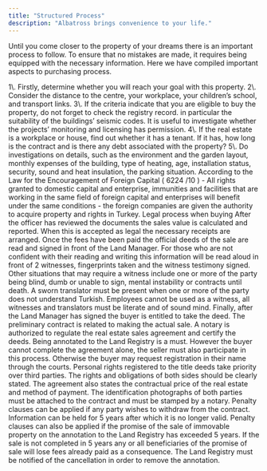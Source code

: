 ```yaml
---
title: "Structured Process"
description: "Albatross brings convenience to your life."
---
```


Until you come closer to the property of your dreams there is an important process to follow. To ensure that no mistakes are made, it requires being equipped with the necessary information. Here we have compiled important aspects to purchasing process.

<AccordionGroup>
  <Accordion title="Issues for consideration when buying property" defaultOpen={false}>
    1\. Firstly, determine whether you will reach your goal with this property.
    2\. Consider the distance to the centre, your workplace, your children’s school, and transport links.
    3\. If the criteria indicate that you are eligible to buy the property, do not forget to check the registry record. in particular the suitability of the buildings’ seismic codes. It is useful to investigate whether the projects’ monitoring and licensing has permission.
    4\. If the real estate is a workplace or house, find out whether it has a tenant. If it has, how long is the contract and is there any debt associated with the property?
    5\. Do investigations on details, such as the environment and the garden layout, monthly expenses of the building, type of heating, age, installation status, security, sound and heat insulation, the parking situation.
  </Accordion>

  <Accordion title="Real Estate Acquisition of Foreign Legal Entities in Turkey" defaultOpen={false}>
    According to the Law for the Encouragement of Foreign Capital ( 6224 /10 ) - All rights granted to domestic capital and enterprise, immunities and facilities that are working in the same field of foreign capital and enterprises will benefit under the same conditions - the foreign companies are given the authority to acquire property and rights in Turkey.
  </Accordion>

  <Accordion title="Legal process when buying" defaultOpen={false}>
    Legal process when buying
    After the officer has reviewed the documents the sales value is calculated and reported. When this is accepted as legal the necessary receipts are arranged. Once the fees have been paid the official deeds of the sale are read and signed in front of the Land Manager. For those who are not confident with their reading and writing this information will be read aloud in front of 2 witnesses, fingerprints taken and the witness testimony signed.
    Other situations that may require a witness include one or more of the party being blind, dumb or unable to sign, mental instability or contracts until death. A sworn translator must be present when one or more of the party does not understand Turkish.
    Employees cannot be used as a witness, all witnesses and translators must be literate and of sound mind. Finally, after the Land Manager has signed the buyer is entitled to take the deed.
  </Accordion>

  <Accordion title="What is the real estate sale agreement" defaultOpen={false}>
    The preliminary contract is related to making the actual sale. A notary is authorized to regulate the real estate sales agreement and certify the deeds. Being annotated to the Land Registry is a must. However the buyer cannot complete the agreement alone, the seller must also participate in this process. Otherwise the buyer may request registration in their name through the courts. Personal rights registered to the title deeds take priority over third parties. The rights and obligations of both sides should be clearly stated. The agreement also states the contractual price of the real estate and method of payment. The identification photographs of both parties must be attached to the contract and must be stamped by a notary.
    Penalty clauses can be applied if any party wishes to withdraw from the contract. Information can be held for 5 years after which it is no longer valid. Penalty clauses can also be applied if the promise of the sale of immovable property on the annotation to the Land Registry has exceeded 5 years. If the sale is not completed in 5 years any or all beneficiaries of the promise of sale will lose fees already paid as a consequence.
    The Land Registry must be notified of the cancellation in order to remove the annotation.
  </Accordion>
</AccordionGroup>